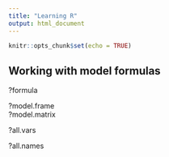 ```yaml
---
title: "Learning R"
output: html_document
---
```


```r
knitr::opts_chunk$set(echo = TRUE)
```

## Working with model formulas

?formula

?model.frame  
?model.matrix  

?all.vars  

?all.names  


```r

```


